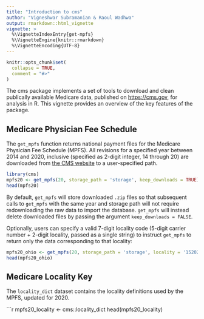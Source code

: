 ```yaml
---
title: "Introduction to cms"
author: "Vigneshwar Subramanian & Raoul Wadhwa"
output: rmarkdown::html_vignette
vignette: >
  %\VignetteIndexEntry{get-mpfs}
  %\VignetteEngine{knitr::rmarkdown}
  %\VignetteEncoding{UTF-8}
---
```


```r
knitr::opts_chunk$set(
  collapse = TRUE,
  comment = "#>"
)
```

The cms package implements a set of tools to download and clean publically
available Medicare data, published on <https://cms.gov>, for analysis in R. This
vignette provides an overview of the key features of the package.

## Medicare Physician Fee Schedule

The `get_mpfs` function returns national payment files for the Medicare Physician
Fee Schedule (MPFS). All revisions for a specified year between 2014 and 2020,
inclusive (specified as 2-digit integer, 14 through 20) are downloaded from [the 
CMS website](https://www.cms.gov/Medicare/Medicare-Fee-for-Service-Payment/PhysicianFeeSched/PFS-National-Payment-Amount-File)
to a user-specified path. 

```r
library(cms)
mpfs20 <- get_mpfs(20, storage_path = 'storage', keep_downloads = TRUE)
head(mpfs20)
```
By default, `get_mpfs` will store downloaded `.zip` files so
that subsequent calls to `get_mpfs` with the same year and storage path will not
require redownloading the raw data to import the database. `get_mpfs` will 
instead delete downloaded files by passing the argument `keep_downloads = FALSE`.

Optionally, users can specify a valid 7-digit locality code (5-digit carrier number
+ 2-digit locality, passed as a single string) to instruct `get_mpfs` to return only
the data corresponding to that locality:

```r
mpfs20_ohio <- get_mpfs(20, storage_path = 'storage', locality = '1520200')
head(mpfs20_ohio)
```

## Medicare Locality Key

The `locality_dict` dataset contains the locality definitions used by the MPFS, 
updated for 2020.  

```r
mpfs20_locality <- cms::locality_dict
head(mpfs20_locality)